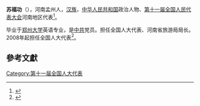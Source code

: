 '''苏福功'''（{{bd|1950年||}}），河南孟州人，[[汉族|汉族]]，[[中华人民共和国|中华人民共和国]]政治人物、[[第十一届全国人民代表大会|第十一届全国人民代表大会]]河南地区代表<ref>{{cite web|author=新华网|title=第十一届全国人大代表|url=http://news.xinhuanet.com/ziliao/2008-03/03/content_7708230.htm?node=36628|publisher=新华网|accessdate=2014-01-07|archive-date=2014-01-10|archive-url=https://web.archive.org/web/20140110211415/http://news.xinhuanet.com/ziliao/2008-03/03/content_7708230.htm?node=36628|dead-url=no}}</ref>。

毕业于[[郑州大学|郑州大学]]英语专业，是[[中共|中共]]党员。担任全国人大代表、河南省旅游局局长。2008年起担任全国人大代表<ref>{{cite news|title=全国人大代表信息-苏福功|url= http://210.82.31.1:8084/delegate/viewDelegate.action?dbid=111435|accessdate=2013-04-05|newspaper=全国人大网|archive-url=https://web.archive.org/web/20140502000021/http://www.npc.gov.cn/delegate/viewDelegate.action?dbid=111435|archive-date=2014-05-02|dead-url=yes}}</ref>。

==參考文獻==
{{reflist}}
[[Category:第十一届全国人大代表|Category:第十一届全国人大代表]]